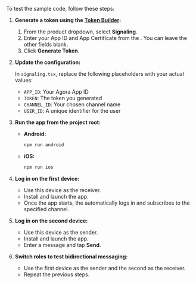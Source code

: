 <PlatformWrapper platform="react-native">

To test the sample code, follow these steps:

1. **Generate a <Vg k="SIG" /> token using the [Token Builder](https://agora-token-generator-demo.vercel.app/):**

   1. From the <Vg k="COMPANY" /> product dropdown, select **Signaling**.
   1. Enter your App ID and App Certificate from the <Link to="{{Global.AGORA_CONSOLE_URL}}"><Vg k="CONSOLE" /></Link>. You can leave the other fields blank.
   1. Click **Generate Token**.

2. **Update the configuration:**

   In `signaling.tsx`, replace the following placeholders with your actual values:

   * `APP_ID`: Your Agora App ID
   * `TOKEN`: The token you generated
   * `CHANNEL_ID`: Your chosen channel name
   * `USER_ID`: A unique identifier for the user

3. **Run the app from the project root:**

   * **Android:**

     ```bash
     npm run android
     ```

   * **iOS:**

     ```bash
     npm run ios
     ```

4. **Log in on the first device:**

   * Use this device as the receiver.
   * Install and launch the app.
   * Once the app starts, the <Vpl k="CLIENT" /> automatically logs in and subscribes to the specified channel.

5. **Log in on the second device:**

   * Use this device as the sender.
   * Install and launch the app.
   * Enter a message and tap **Send**.

6. **Switch roles to test bidirectional messaging:**

   * Use the first device as the sender and the second as the receiver.
   * Repeat the previous steps.

</PlatformWrapper>